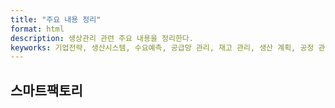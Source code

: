```yaml
---
title: "주요 내용 정리"
format: html
description: 생상관리 관련 주요 내용을 정리한다.
keyworks: 기업전략, 생산시스템, 수요예측, 공급망 관리, 재고 관리, 생산 계획, 공정 관리, 설비 관리, 품질 관리, 원가 관리, 경영과학, 스마트 팩토리, 서비스 운영  
---
```


## 스마트팩토리  
